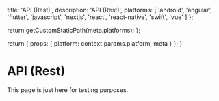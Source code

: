 
  title: 'API (Rest)',
  description: 'API (Rest)',
  platforms: [
    'android',
    'angular',
    'flutter',
    'javascript',
    'nextjs',
    'react',
    'react-native',
    'swift',
    'vue'
  ]
};

  return getCustomStaticPath(meta.platforms);
};

  return {
    props: {
      platform: context.params.platform,
      meta
    }
  };
}

# API (Rest)

This page is just here for testing purposes.
